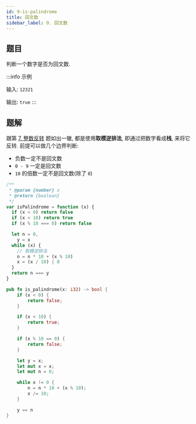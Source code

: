 ```yaml
---
id: 9-is-palindrome
title: 回文数
sidebar_label: 9. 回文数
---
```


## 题目

判断一个数字是否为回文数.

:::info 示例

输入: `12321`

输出: `true`
:::

## 题解

跟第 [7. 整数反转](/leetcode/easy/7-reverse) 题如出一辙, 都是使用**取模逆排法**, 即通过把数字看成**栈**, 来将它反转. 前提可以做几个边界判断:

- 负数一定不是回文数
- `0 - 9` 一定是回文数
- `10` 的倍数一定不是回文数(除了 `0`)


<Tabs>
  <TabItem value="JavaScript" label="JavaScript" default>

```ts
/**
 * @param {number} x
 * @return {boolean}
 */
var isPalindrome = function (x) {
  if (x < 0) return false
  if (x < 10) return true
  if (x % 10 === 0) return false

  let n = 0,
    y = x
  while (x) {
    // 取模逆排法
    n = n * 10 + (x % 10)
    x = (x / 10) | 0
  }
  return n === y
}
```

</TabItem>
<TabItem value="Rust" label="Rust">

```rust
pub fn is_palindrome(x: i32) -> bool {
    if (x < 0) {
        return false;
    }

    if (x < 10) {
        return true;
    }

    if (x % 10 == 0) {
        return false;
    }

    let y = x;
    let mut x = x;
    let mut n = 0;

    while x != 0 {
        n = n * 10 + (x % 10);
        x /= 10;
    }

    y == n
}
```

</TabItem>
</Tabs>

